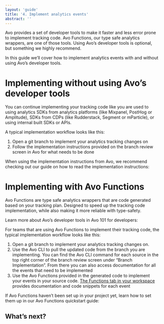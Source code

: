 ```yaml
---
layout: 'guide'
title: '4. Implement analytics events'
abstract: ''
---
```




Avo provides a set of developer tools to make it faster and less error prone to implement tracking code. <Link passHref href="/implementation/devs-101#avo-functions-type-safe-analytics-wrappers"><a>Avo Functions</a></Link>, our type safe analytics wrappers, are one of those tools. Using Avo’s developer tools is optional, but something we highly recommend.

In this guide we’ll cover how to implement analytics events with and without using Avo’s developer tools.

# Implementing without using Avo’s developer tools

You can continue implementing your tracking code like you are used to using analytics SDKs from analytics platforms (like Mixpanel, PostHog or Amplitude), SDKs from CDPs (like Rudderstack, Segment or mParticle), or using internal built SDKs or APIs.

A typical implementation workflow looks like this:

1. Open a git branch to implement your analytics tracking changes on
2. Follow the implementation instructions provided on the branch review screen in Avo for what needs to be done

When using the implementation instructions from Avo, we recommend checking out our guide on how to read the implementation instructions:

<div className={styles.row}>
  <PageLink
    image={AnalyticsManagerIcon}
    title="Implementation diff"
    description="How to read the implementation diff"
    callToAction={
      new CallToAction(
        '/implementation/read-implementation-diff',
      )
    }
  />
</div>

# Implementing with Avo Functions

Avo Functions are type safe analytics wrappers that are code generated based on your tracking plan. Designed to speed up the tracking code implementation, while also making it more reliable with type-safety.

Learn more about Avo’s developer tools in Avo 101 for developers:

<div className={styles.row}>
  <PageLink
    image={AnalyticsManagerIcon}
    title="Avo 101 for developers"
    description="Learn about Avo’s developer tools"
    callToAction={
      new CallToAction('/implementation/devs-101')
    }
  />
</div>

For teams that are using Avo Functions to implement their tracking code, the typical implementation workflow looks like this:

1. Open a git branch to implement your analytics tracking changes on.
2. Use the <Link passHref href="/implementation/cli"><a>Avo CLI</a></Link> to pull the updated code from the branch you are implementing. You can find the Avo CLI command for each source in the top right corner of the branch review screen under “Branch Implementation”. From there you can also access documentation for all the events that need to be implemented
3. Use the Avo Functions provided in the generated code to implement your events in your source code. [The Functions tab in your workspace](https://www.avo.app/schemas/fwtXqAc0fCLy7b7oGW40/implement/fs/WUFObVFR4PVbZGtT1hQ5) provides documentation and code snippets for each event

If Avo Functions haven’t been set up in your project yet, learn how to set them up in our Avo Functions quickstart guide:

<div className={styles.row}>
  <PageLink
    image={DevIcon}
    title="Quickstart: Avo Functions"
    description="Start using Avo Functions"
    callToAction={
      new CallToAction(
        '/implementation/start-using-avo-functions',
      )
    }
  />
</div>

## What’s next?

<div className={styles.row}>
  <PageLink
    image={AnalyticsManagerIcon}
    title="5. Validate implementation"
    description="Learn how to validate implementation"
    callToAction={
      new CallToAction('/workflow/validate')
    }
  />
</div>
